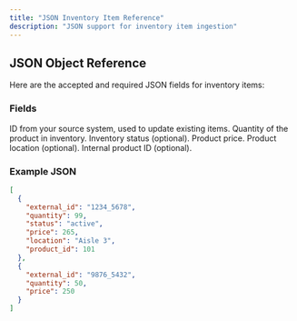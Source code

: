 ```yaml
---
title: "JSON Inventory Item Reference"
description: "JSON support for inventory item ingestion"
---
```


## JSON Object Reference

Here are the accepted and required JSON fields for inventory items:

### Fields

<ResponseField name="external_id" type="string" required>
  ID from your source system, used to update existing items.
</ResponseField>

<ResponseField name="quantity" type="number" required>
  Quantity of the product in inventory.
</ResponseField>

<ResponseField name="status" type="string">
  Inventory status (optional).
</ResponseField>

<ResponseField name="price" type="number" required>
  Product price.
</ResponseField>

<ResponseField name="location" type="string">
  Product location (optional).
</ResponseField>

<ResponseField name="product_id" type="number">
  Internal product ID (optional).
</ResponseField>

### Example JSON

```json Example
[
  {
    "external_id": "1234_5678",
    "quantity": 99,
    "status": "active",
    "price": 265,
    "location": "Aisle 3",
    "product_id": 101
  },
  {
    "external_id": "9876_5432",
    "quantity": 50,
    "price": 250
  }
]
```
